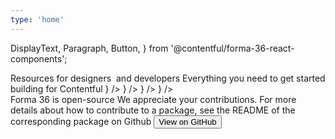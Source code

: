 ```yaml
---
type: 'home'
---
```


  DisplayText,
  Paragraph,
  Button,
} from '@contentful/forma-36-react-components';



<Masthead
  title="Tools and guidance for digital teams"
  description="Forma 36 is an open-source design system by Contentful  created with the intent to reduce the overhead of creating UI  by providing tools and guidance for digital teams."
  hasLogo
/>

<Section>
  <DisplayText>Resources for designers  and developers</DisplayText>
  <Paragraph
    style={{ fontSize: tokens.fontSizeL, marginBottom: tokens.spacing3Xl }}
  >
    Everything you need to get started building for Contentful
  </Paragraph>
  <Resources>
    <Resource
      title="Create prototypes faster"
      description="Get started creating UI design using the Forma 36 UI kit"
      linkText="Get UI kit"
      linkHref="https://sketch.cloud/s/dDdL3"
      imageNode={<img src={uiKitImg} alt="Illustration for Sketch UI kit" />}
    />
    <Resource
      title="Get started with our React components"
      description="Build your application or extension using the Forma 36 React component library"
      linkText="View in Storybook"
      linkHref="https://f36.contentful.com/storybook"
      imageNode={
        <img
          src={componentsImg}
          alt="Illustration for React component library"
        />
      }
    />
    <Resource
      title="Get the tokens"
      description="Design tokens for Forma 36 available as JSON, CSS, and SCSS"
      linkText="Get the tokens"
      linkHref="https://github.com/contentful/forma-36/tree/master/packages/forma-36-tokens"
      imageNode={<img src={tokensImg} alt="Illustration for design tokens" />}
    />
    <Resource
      title="Forma 36 FCSS"
      description="CSS utlity classes for spacing, colors, and more"
      linkText="Get FCSS"
      linkHref="https://github.com/contentful/forma-36/tree/master/packages/forma-36-fcss"
      imageNode={
        <img src={fcssImg} alt="Illustration for CSS utility classes" />
      }
    />
  </Resources>
</Section>

<Section isSecondary>
  <DisplayText>Forma 36 is open-source</DisplayText>
  <Paragraph
    style={{
      fontSize: tokens.fontSizeL,
      maxWidth: '28rem',
      marginLeft: 'auto',
      marginRight: 'auto',
    }}
  >
    We appreciate your contributions. For more details about how to contribute
    to a package, see the README of the corresponding package on Github
  </Paragraph>
  <Button
    href="https://github.com/contentful/forma-36"
    target="_blank"
    rel="noopener"
  >
    View on GitHub
  </Button>
</Section>
